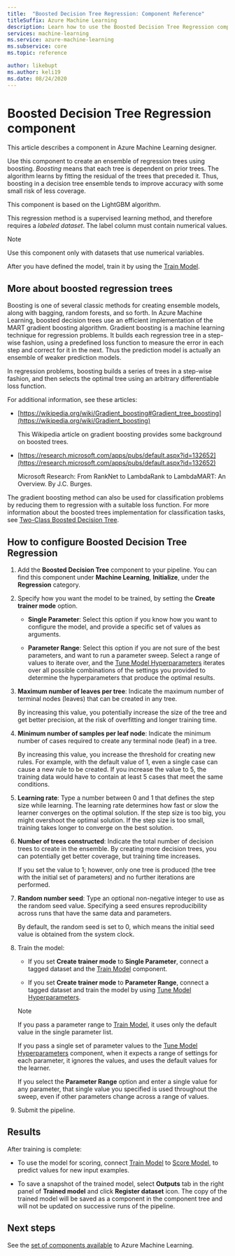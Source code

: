 ```yaml
---
title:  "Boosted Decision Tree Regression: Component Reference"
titleSuffix: Azure Machine Learning
description: Learn how to use the Boosted Decision Tree Regression component in Azure Machine Learning to create an ensemble of regression trees using boosting. 
services: machine-learning
ms.service: azure-machine-learning
ms.subservice: core
ms.topic: reference

author: likebupt
ms.author: keli19
ms.date: 08/24/2020
---
```


# Boosted Decision Tree Regression component

This article describes a component in Azure Machine Learning designer.

Use this component to create an ensemble of regression trees using boosting. *Boosting* means that each tree is dependent on prior trees. The algorithm learns by fitting the residual of the trees that preceded it. Thus, boosting in a decision tree ensemble tends to improve accuracy with some small risk of less coverage.  

This component is based on the LightGBM algorithm.
  
This regression method is a supervised learning method, and therefore requires a *labeled dataset*. The label column must contain numerical values.  

> [!NOTE]
> Use this component only with datasets that use numerical variables.  

After you have defined the model, train it by using the [Train Model](./train-model.md).

  
## More about boosted regression trees  

Boosting is one of several classic methods for creating ensemble models, along with bagging, random forests, and so forth.  In Azure Machine Learning, boosted decision trees use an efficient implementation of the MART gradient boosting algorithm. Gradient boosting is a machine learning technique for regression problems. It builds each regression tree in a step-wise fashion, using a predefined loss function to measure the error in each step and correct for it in the next. Thus the prediction model is actually an ensemble of weaker prediction models.  
  
In regression problems, boosting builds a series of trees in a step-wise fashion, and then selects the optimal tree using an arbitrary differentiable loss function.  
  
For additional information, see these articles:  
  
+ [https://wikipedia.org/wiki/Gradient_boosting#Gradient_tree_boosting](https://wikipedia.org/wiki/Gradient_boosting)

    This Wikipedia article on gradient boosting provides some background on boosted trees. 
  
-  [https://research.microsoft.com/apps/pubs/default.aspx?id=132652](https://research.microsoft.com/apps/pubs/default.aspx?id=132652)  

    Microsoft Research: From RankNet to LambdaRank to LambdaMART: An Overview. By J.C. Burges.

The gradient boosting method can also be used for classification problems by reducing them to regression with a suitable loss function. For more information about the boosted trees implementation for classification tasks, see [Two-Class Boosted Decision Tree](./two-class-boosted-decision-tree.md).  

## How to configure Boosted Decision Tree Regression

1.  Add the **Boosted  Decision Tree** component to your pipeline. You can find this component under **Machine Learning**, **Initialize**, under the **Regression** category. 
  
2.  Specify how you want the model to be trained, by setting the **Create trainer mode** option.  
  
    -   **Single Parameter**: Select this option if you know how you want to configure the model, and provide a specific set of values as arguments. 
     
    -   **Parameter Range**: Select this option if you are not sure of the best parameters, and want to run a parameter sweep. Select a range of values to iterate over, and the [Tune Model Hyperparameters](tune-model-hyperparameters.md) iterates over all possible combinations of the settings you provided to determine the hyperparameters that produce the optimal results.    
   
  
3. **Maximum number of leaves per tree**: Indicate the maximum number of terminal nodes (leaves) that can be created in any tree.  

    By increasing this value, you potentially increase the size of the tree and get better precision, at the risk of overfitting and longer training time.  

4. **Minimum number of samples per leaf node**: Indicate the minimum number of cases required to create any terminal node (leaf) in a tree.

    By increasing this value, you increase the threshold for creating new rules. For example, with the default value of 1, even a single case can cause a new rule to be created. If you increase the value to 5, the training data would have to contain at least 5 cases that meet the same conditions.

5. **Learning rate**: Type a number between 0 and 1 that defines the step size while learning. The learning rate determines how fast or slow the learner converges on the optimal solution. If the step size is too big, you might overshoot the optimal solution. If the step size is too small, training takes longer to converge on the best solution.

6. **Number of trees constructed**: Indicate the total number of decision trees to create in the ensemble. By creating more decision trees, you can potentially get better coverage, but training time increases.

    If you set the value to 1; however, only one tree is produced (the tree with the initial set of parameters) and no further iterations are performed.

7. **Random number seed**: Type an optional non-negative integer to use as the random seed value. Specifying a seed ensures reproducibility across runs that have the same data and parameters.

    By default, the random seed is set to 0, which means the initial seed value is obtained from the system clock.
  

9. Train the model:

    + If you set **Create trainer mode** to **Single Parameter**, connect a tagged dataset and the [Train Model](train-model.md) component.  
  
    + If you set **Create trainer mode** to **Parameter Range**, connect a tagged dataset and train the model by using [Tune Model Hyperparameters](tune-model-hyperparameters.md).  
  
    > [!NOTE]
    > 
    > If you pass a parameter range to [Train Model](train-model.md), it uses only the default value in the single parameter list.  
    > 
    > If you pass a single set of parameter values to the [Tune Model Hyperparameters](tune-model-hyperparameters.md) component, when it expects a range of settings for each parameter, it ignores the values, and uses the default values for the learner.  
    > 
    > If you select the **Parameter Range** option and enter a single value for any parameter, that single value you specified is used throughout the sweep, even if other parameters change across a range of values.
    

10. Submit the pipeline.  
  
## Results

After training is complete:

+ To use the model for scoring, connect [Train Model](train-model.md) to [Score Model](./score-model.md), to predict values for new input examples.

+ To save a snapshot of the trained model, select **Outputs** tab in the right panel of **Trained model** and click **Register dataset** icon. The copy of the trained model will be saved as a component in the component tree and will not be updated on successive runs of the pipeline.

## Next steps

See the [set of components available](component-reference.md) to Azure Machine Learning. 
